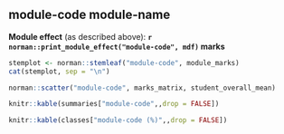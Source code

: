 ## module-code module-name

**Module effect** (as described above): 
**`r norman::print_module_effect("module-code", mdf)` marks**

```r
stemplot <- norman::stemleaf("module-code", module_marks)
cat(stemplot, sep = "\n")
```

```r
norman::scatter("module-code", marks_matrix, student_overall_mean)
```

```r
knitr::kable(summaries["module-code",,drop = FALSE])
```

\vspace{-10pt}

```r
knitr::kable(classes["module-code (%)",,drop = FALSE])
```

